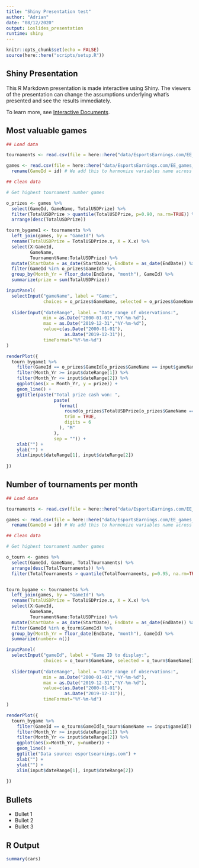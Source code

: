 ```yaml
---
title: "Shiny Presentation test"
author: "Adrian"
date: "08/12/2020"
output: ioslides_presentation
runtime: shiny
---
```


```r
knitr::opts_chunk$set(echo = FALSE)
source(here::here("scripts/setup.R"))
```

## Shiny Presentation

This R Markdown presentation is made interactive using Shiny. The viewers of the presentation can change the assumptions underlying what's presented and see the results immediately. 

To learn more, see [Interactive Documents](http://rmarkdown.rstudio.com/authoring_shiny.html).


## Most valuable games

```r
## Load data

tournaments <- read.csv(file = here::here("data/EsportsEarnings.com/EE_tournaments.csv"))

games <- read.csv(file = here::here("data/EsportsEarnings.com/EE_games_earnings.csv")) %>%
  rename(GameId = id) # We add this to harmonize variables name across datasets

## Clean data

# Get highest tournament number games

o_prizes <- games %>%
  select(GameId, GameName, TotalUSDPrize) %>%
  filter(TotalUSDPrize > quantile(TotalUSDPrize, p=0.90, na.rm=TRUE)) %>%
  arrange(desc(TotalUSDPrize))

tourn_bygame1 <- tournaments %>%
  left_join(games, by = "GameId") %>%
  rename(TotalUSDPrize = TotalUSDPrize.x, X = X.x) %>%
  select(X:GameId,
         GameName,
         TournamentName:TotalUSDPrize) %>%
  mutate(StartDate = as_date(StartDate), EndDate = as_date(EndDate)) %>%
  filter(GameId %in% o_prizes$GameId) %>%
  group_by(Month_Yr = floor_date(EndDate, "month"), GameId) %>%
  summarize(prize = sum(TotalUSDPrize))

inputPanel(
  selectInput("gameName", label = "Game:",
              choices = o_prizes$GameName, selected = o_prizes$GameName[1]),
  
  sliderInput("dateRange", label = "Date range of observations:",
              min = as.Date("2000-01-01","%Y-%m-%d"),
              max = as.Date("2019-12-31","%Y-%m-%d"),
              value=c(as.Date("2000-01-01"),
                      as.Date("2019-12-31")),
              timeFormat="%Y-%m-%d")
)

renderPlot({
  tourn_bygame1 %>%
    filter(GameId == o_prizes$GameId[o_prizes$GameName == input$gameName]) %>%
    filter(Month_Yr >= input$dateRange[1]) %>%
    filter(Month_Yr <= input$dateRange[2]) %>%
    ggplot(aes(x = Month_Yr, y = prize)) +
    geom_line() +
    ggtitle(paste("Total prize cash won: ",
                  paste(
                    format(
                      round(o_prizes$TotalUSDPrize[o_prizes$GameName == input$gameName] / 1e6, 1),
                      trim = TRUE,
                      digits = 6
                    ), "M"
                  ),
                  sep = "")) +
    xlab("") +
    ylab("") +
    xlim(input$dateRange[1], input$dateRange[2])
  
})
```


## Number of tournaments per month

```r
## Load data

tournaments <- read.csv(file = here::here("data/EsportsEarnings.com/EE_tournaments.csv"))

games <- read.csv(file = here::here("data/EsportsEarnings.com/EE_games_earnings.csv")) %>%
  rename(GameId = id) # We add this to harmonize variables name across datasets

## Clean data

# Get highest tournament number games

o_tourn <- games %>%
  select(GameId, GameName, TotalTournaments) %>%
  arrange(desc(TotalTournaments)) %>%
  filter(TotalTournaments > quantile(TotalTournaments, p=0.95, na.rm=TRUE))


tourn_bygame <- tournaments %>%
  left_join(games, by = "GameId") %>%
  rename(TotalUSDPrize = TotalUSDPrize.x, X = X.x) %>%
  select(X:GameId,
         GameName,
         TournamentName:TotalUSDPrize) %>%
  mutate(StartDate = as_date(StartDate), EndDate = as_date(EndDate)) %>%
  filter(GameId %in% o_tourn$GameId) %>%
  group_by(Month_Yr = floor_date(EndDate, "month"), GameId) %>%
  summarize(number= n())

inputPanel(
  selectInput("gameId", label = "Game ID to display:",
              choices = o_tourn$GameName, selected = o_tourn$GameName[1]),
  
  sliderInput("dateRange", label = "Date range of observations:",
              min = as.Date("2000-01-01","%Y-%m-%d"),
              max = as.Date("2019-12-31","%Y-%m-%d"),
              value=c(as.Date("2000-01-01"),
                      as.Date("2019-12-31")),
              timeFormat="%Y-%m-%d")
)

renderPlot({
  tourn_bygame %>%
    filter(GameId == o_tourn$GameId[o_tourn$GameName == input$gameId]) %>%
    filter(Month_Yr >= input$dateRange[1]) %>%
    filter(Month_Yr <= input$dateRange[2]) %>%
    ggplot(aes(x=Month_Yr, y=number)) +
    geom_line() +
    ggtitle("Data source: esportsearnings.com") +
    xlab("") +
    ylab("") +
    xlim(input$dateRange[1], input$dateRange[2])
  
})
```

## Bullets

- Bullet 1
- Bullet 2
- Bullet 3

## R Output

```r
summary(cars)
```


